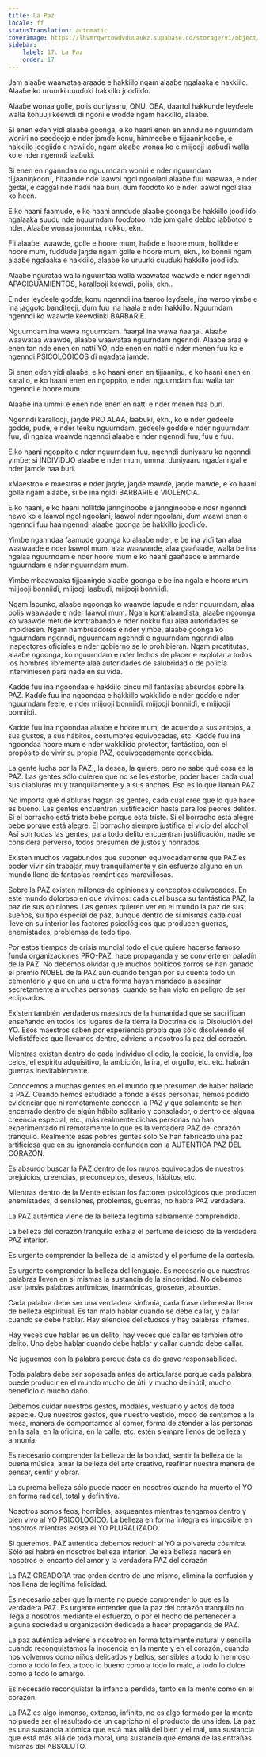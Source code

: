 ```yaml
---
title: La Paz
locale: ff
statusTranslation: automatic
coverImage: https://lhvmrqwrcowdvduuaukz.supabase.co/storage/v1/object/public/strapi-uploads/small_cover-educacion-fundamental.webp-2d51a7828a2b1309555be27f7e2a61a0.webp
sidebar:
    label: 17. La Paz
    order: 17
---
```

Jam alaaɓe waawataa araade e hakkiilo ngam alaaɓe ngalaaka e hakkiilo. Alaaɓe ko uruurki cuuɗuki hakkillo jooɗiiɗo.

Alaaɓe wonaa golle, polis duniyaaru, ONU. OEA, daartol hakkunde leyɗeele walla konuuji keewɗi ɗi ngoni e woɗde ngam hakkillo, alaaɓe.

Si enen eɗen yiɗi alaaɓe goonga, e ko haani enen en anndu no nguurndam woniri no seedeejo e nder jamɗe konu, himmeeɓe e tijjaaniŋkooɓe, e hakkiilo joogiiɗo e newiiɗo, ngam alaaɓe wonaa ko e miijooji laaɓuɗi walla ko e nder ngenndi laaɓuki.

Si enen en nganndaa no nguurndam woniri e nder nguurndam tijjaaniŋkooru, hitaande nde laawol ngol ngoolani alaaɓe fuu waawaa, e nder geɗal, e caggal nde haɗii haa ɓuri, ɗum fooɗoto ko e nder laawol ngol alaa ko heen.

E ko haani faamude, e ko haani anndude alaaɓe goonga ɓe hakkillo jooɗiiɗo ngalaaka suudu nde nguurndam fooɗotoo, nde jom galle debbo jaɓɓotoo e nder. Alaaɓe wonaa jommba, nokku, ekn.

Fii alaaɓe, waawde, golle e hoore mum, haɓde e hoore mum, hollitde e hoore mum, fuɗɗude jaŋde ngam golle e hoore mum, ekn., ko bonnii ngam alaaɓe ngalaaka e hakkiilo, alaaɓe ko uruurki cuuɗuki hakkillo jooɗiiɗo.

Alaaɓe ngurataa walla nguurntaa walla waawataa waawde e nder ngenndi APACIGUAMIENTOS, karallooji keewɗi, polis, ekn..

E nder leyɗeele goɗɗe, konu ngenndi ina taaroo leyɗeele, ina waroo yimɓe e ina jaggoto banditeeji, ɗum fuu ina haala e nder hakkillo. Nguurndam ngenndi ko waawde keewɗinki BARBARIE.

Nguurndam ina wawa nguurndam, ñaaŋal ina wawa ñaaŋal. Alaaɓe waawataa waawde, alaaɓe waawataa nguurndam ngenndi. Alaaɓe araa e enen tan nde enen en natti YO, nde enen en natti e nder menen fuu ko e ngenndi PSICOLÓGICOS ɗi ngaɗata jamɗe.

Si enen eɗen yiɗi alaaɓe, e ko haani enen en tijjaaniŋu, e ko haani enen en karallo, e ko haani enen en ngoppito, e nder nguurndam fuu walla tan ngenndi e hoore mum.

Alaaɓe ina ummii e enen nde enen en natti e nder menen haa ɓuri.

Ngenndi karallooji, jaŋde PRO ALAA, laaɓuki, ekn., ko e nder geɗeele goɗɗe, puɗe, e nder teeku nguurndam, geɗeele goɗɗe e nder nguurndam fuu, ɗi ngalaa waawde ngenndi alaaɓe e nder ngenndi fuu, fuu e fuu.

E ko haani ngoppito e nder nguurndam fuu, ngenndi duniyaaru ko ngenndi yimɓe; si INDIVIDUO alaaɓe e nder mum, umma, duniyaaru ngaɗanngal e nder jamɗe haa ɓuri.

«Maestro» e maestras e nder jaŋde, jaŋde mawɗe, jaŋde mawɗe, e ko haani golle ngam alaaɓe, si ɓe ina ngiɗi BARBARIE e VIOLENCIA.

E ko haani, e ko haani hollitde jannginooɓe e jannginooɓe e nder ngenndi newo ko e laawol ngol ngoolani, laawol nder ngoolani, ɗum waawi enen e ngenndi fuu haa ngenndi alaaɓe goonga ɓe hakkillo jooɗiiɗo.

Yimɓe nganndaa faamude goonga ko alaaɓe nder, e ɓe ina yiɗi tan alaa waawaade e nder laawol mum, alaa waawaade, alaa gaañaade, walla ɓe ina ngalaa nguurndam e nder hoore mum e ko haani gaañaade e ammarde nguurndam e nder nguurndam mum.

Yimɓe mbaawaaka tijjaaniŋde alaaɓe goonga e ɓe ina ngala e hoore mum miijooji bonniiɗi, miijooji laaɓuɗi, miijooji bonniiɗi.

Ngam lapunko, alaaɓe ngoonga ko waawde lapude e nder nguurndam, alaa polis waawaade e nder laawol mum. Ngam kontrabandista, alaaɓe ngoonga ko waawde metude kontrabando e nder nokku fuu alaa autoridades se impidiesen. Ngam hambreadores e nder yimɓe, alaaɓe goonga ko nguurndam ngenndi, nguurndam ngenndi e nguurndam ngenndi alaa inspectores oficiales e nder gobierno se lo prohibieran. Ngam prostitutas, alaaɓe ngoonga, ko nguurndam e nder lechos de placer e explotar a todos los hombres libremente alaa autoridades de salubridad o de policía interviniesen para nada en su vida.

Kaɗɗe fuu ina ngoondaa e hakkiilo cincu mil fantasías absurdas sobre la PAZ. Kaɗɗe fuu ina ngoondaa e hakkillo wakkiliɗo e nder goɗɗo e nder nguurndam feere, e nder miijooji bonniiɗi, miijooji bonniiɗi, e miijooji bonniiɗi.

Kaɗɗe fuu ina ngoondaa alaaɓe e hoore mum, de acuerdo a sus antojos, a sus gustos, a sus hábitos, costumbres equivocadas, etc. Kaɗɗe fuu ina ngoondaa hoore mum e nder wakkiliɗo protector, fantástico, con el propósito de vivir su propia PAZ, equivocadamente concebida.

La gente lucha por la PAZ,, la desea, la quiere, pero no sabe qué cosa es la PAZ. Las gentes sólo quieren que no se les estorbe, poder hacer cada cual sus diabluras muy tranquilamente y a sus anchas. Eso es lo que llaman PAZ.

No importa qué diabluras hagan las gentes, cada cual cree que lo que hace es bueno. Las gentes encuentran justificación hasta para los peores delitos. Si el borracho está triste bebe porque está triste. Si el borracho está alegre bebe porque está alegre. El borracho siempre justifica el vicio del alcohol. Así son todas las gentes, para todo delito encuentran justificación, nadie se considera perverso, todos presumen de justos y honrados.

Existen muchos vagabundos que suponen equivocadamente que PAZ es poder vivir sin trabajar, muy tranquilamente y sin esfuerzo alguno en un mundo lleno de fantasías románticas maravillosas.

Sobre la PAZ existen millones de opiniones y conceptos equivocados. En este mundo doloroso en que vivimos: cada cual busca su fantástica PAZ, la paz de sus opiniones. Las gentes quieren ver en el mundo la paz de sus sueños, su tipo especial de paz, aunque dentro de sí mismas cada cual lleve en su interior los factores psicológicos que producen guerras, enemistades, problemas de todo tipo.

Por estos tiempos de crisis mundial todo el que quiere hacerse famoso funda organizaciones PRO-PAZ, hace propaganda y se convierte en paladín de la PAZ. No debemos olvidar que muchos políticos zorros se han ganado el premio NOBEL de la PAZ aún cuando tengan por su cuenta todo un cementerio y que en una u otra forma hayan mandado a asesinar secretamente a muchas personas, cuando se han visto en peligro de ser eclipsados.

Existen también verdaderos maestros de la humanidad que se sacrifican enseñando en todos los lugares de la tierra la Doctrina de la Disolución del YO. Esos maestros saben por experiencia propia que sólo disolviendo el Mefistófeles que llevamos dentro, adviene a nosotros la paz del corazón.

Mientras existan dentro de cada individuo el odio, la codicia, la envidia, los celos, el espíritu adquisitivo, la ambición, la ira, el orgullo, etc. etc. habrán guerras inevitablemente.

Conocemos a muchas gentes en el mundo que presumen de haber hallado la PAZ. Cuando hemos estudiado a fondo a esas personas, hemos podido evidenciar que ni remotamente conocen la PAZ y que solamente se han encerrado dentro de algún hábito solitario y consolador, o dentro de alguna creencia especial, etc., más realmente dichas personas no han experimentado ni remotamente lo que es la verdadera PAZ del corazón tranquilo. Realmente esas pobres gentes sólo Se han fabricado una paz artificiosa que en su ignorancia confunden con la AUTENTICA PAZ DEL CORAZÓN.

Es absurdo buscar la PAZ dentro de los muros equivocados de nuestros prejuicios, creencias, preconceptos, deseos, hábitos, etc.

Mientras dentro de la Mente existan los factores psicológicos que producen enemistades, disensiones, problemas, guerras, no habrá PAZ verdadera.

La PAZ auténtica viene de la belleza legítima sabiamente comprendida.

La belleza del corazón tranquilo exhala el perfume delicioso de la verdadera PAZ interior.

Es urgente comprender la belleza de la amistad y el perfume de la cortesía.

Es urgente comprender la belleza del lenguaje. Es necesario que nuestras palabras lleven en sí mismas la sustancia de la sinceridad. No debemos usar jamás palabras arrítmicas, inarmónicas, groseras, absurdas.

Cada palabra debe ser una verdadera sinfonía, cada frase debe estar llena de belleza espiritual. Es tan malo hablar cuando se debe callar, y callar cuando se debe hablar. Hay silencios delictuosos y hay palabras infames.

Hay veces que hablar es un delito, hay veces que callar es también otro delito. Uno debe hablar cuando debe hablar y callar cuando debe callar.

No juguemos con la palabra porque ésta es de grave responsabilidad.

Toda palabra debe ser sopesada antes de articularse porque cada palabra puede producir en el mundo mucho de útil y mucho de inútil, mucho beneficio o mucho daño.

Debemos cuidar nuestros gestos, modales, vestuario y actos de toda especie. Que nuestros gestos, que nuestro vestido, modo de sentamos a la mesa, manera de comportarnos al comer, forma de atender a las personas en la sala, en la oficina, en la calle, etc. estén siempre llenos de belleza y armonía.

Es necesario comprender la belleza de la bondad, sentir la belleza de la buena música, amar la belleza del arte creativo, reafinar nuestra manera de pensar, sentir y obrar.

La suprema belleza sólo puede nacer en nosotros cuando ha muerto el YO en forma radical, total y definitiva.

Nosotros somos feos, horribles, asqueantes mientras tengamos dentro y bien vivo al YO PSICOLOGICO. La belleza en forma íntegra es imposible en nosotros mientras exista el YO PLURALIZADO.

Si queremos. PAZ autentica debemos reducir al YO a polvareda cósmica. Sólo así habrá en nosotros belleza interior. De esa belleza nacerá en nosotros el encanto del amor y la verdadera PAZ del corazón

La PAZ CREADORA trae orden dentro de uno mismo, elimina la confusión y nos llena de legítima felicidad.

Es necesario saber que la mente no puede comprender lo que es la verdadera PAZ. Es urgente entender que la paz del corazón tranquilo no llega a nosotros mediante el esfuerzo, o por el hecho de pertenecer a alguna sociedad u organización dedicada a hacer propaganda de PAZ.

La paz auténtica adviene a nosotros en forma totalmente natural y sencilla cuando reconquistamos la inocencia en la mente y en el corazón, cuando nos volvemos como niños delicados y bellos, sensibles a todo lo hermoso como a todo lo feo, a todo lo bueno como a todo lo malo, a todo lo dulce como a todo lo amargo.

Es necesario reconquistar la infancia perdida, tanto en la mente como en el corazón.

La PAZ es algo inmenso, extenso, infinito, no es algo formado por la mente no puede ser el resultado de un capricho ni el producto de una idea. La paz es una sustancia atómica que está más allá del bien y el mal, una sustancia que está más allá de toda moral, una sustancia que emana de las entrañas mismas del ABSOLUTO.

